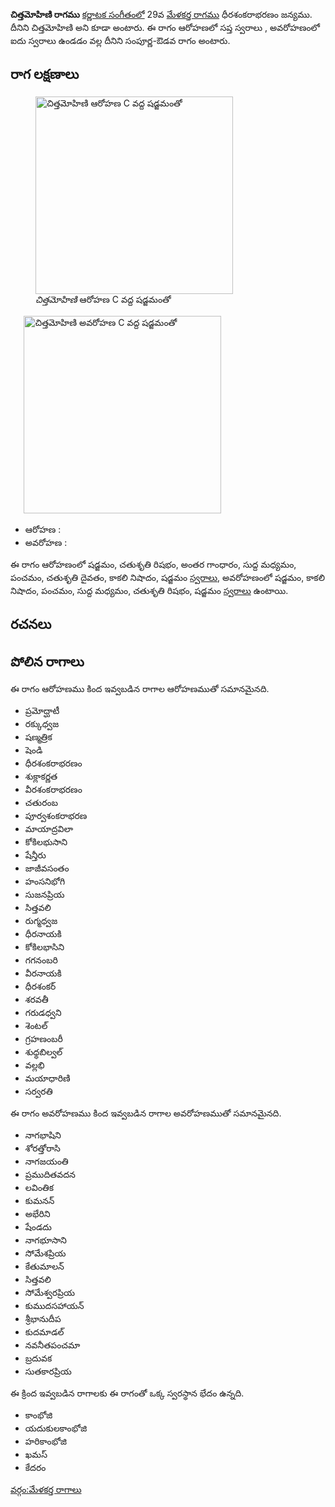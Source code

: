 {{Infobox ragam
	| name          	= చిత్తమోహిణి
	| synonym	    	= చిత్తమోహిణి
	| mela          	= 
	| chakra        	= 
	| janaka        	= 
	| type          	= సంపూర్ణ-ఔడవ
	| arohanam      	= {{svaraC|S|R2|G3|M1|P|D2|N3|S'}} 
	| avarohanam    	= {{svaraC|S'|N3|P|M1|R2|S}}
	| jeeva         	=
	| chhaya        	=
	| nyasa         	=
	| vishesha      	= 
	| equivalent  		= 
}}
{{కర్ణాటక సంగీత రాగాలు}}
'''చిత్తమోహిణి రాగము''' [[కర్ణాటక సంగీతం]]లో 29వ [[మేళకర్త రాగము]] ధీరశంకరాభరణం జన్యము. దీనిని చిత్తమోహిణి అని కూడా అంటారు. ఈ రాగం ఆరోహణలో సప్త స్వరాలు , అవరోహణంలో ఐదు స్వరాలు ఉండడం వల్ల దీనిని సంపూర్ణ-ఔడవ రాగం అంటారు.


==రాగ లక్షణాలు==
[[Image:cittamohini_ar_kb2wiki.png|thumb|right|316px|''చిత్తమోహిణి'' ఆరోహణ C వద్ద షడ్జమంతో]]
	[[Image:cittamohini_av_kb2wiki.png|thumb|right|316px|''చిత్తమోహిణి'' అవరోహణ C వద్ద షడ్జమంతో]]

* ఆరోహణ : {{svaraC|S|R2|G3|M1|P|D2|N3|S'}} 
* అవరోహణ : {{svaraC|S'|N3|P|M1|R2|S}}

ఈ రాగం ఆరోహణంలో షడ్జమం, చతుశృతి రిషభం, అంతర గాంధారం, సుద్ద మధ్యమం, పంచమం, చతుశృతి దైవతం, కాకలి  నిషాదం, షడ్జమం [[స్వరాలు]], అవరోహణంలో షడ్జమం, కాకలి  నిషాదం, పంచమం, సుద్ద మధ్యమం, చతుశృతి రిషభం, షడ్జమం [[స్వరాలు]] ఉంటాయి.

==రచనలు==



==పోలిన రాగాలు==
ఈ రాగం ఆరోహణము కింద ఇవ్వబడిన రాగాల ఆరోహణముతో సమానమైనది.
* ప్రమోద్ఘాటీ
* రక్కుధ్వజ
* షణ్మత్రిక
* షెండి
* ధీరశంకరాభరణం
* శుక్లాకర్ణత
* వీరశంకరాభరణం
* చతురంబ
* పూర్వశంకరాభరణ
* మాయాద్రవిలా
* కోకిలభుసాని
* షేన్తీరు
* జాజీవసంతం
* హంసనిభోగి
* సుజనప్రియ
* సిత్తవలి
*  రుగ్మధ్వజ
* ధీరనాయకి
* కోకిలభాసిని
* గగనంబరి
*  వీరనాయకి
* ధీరశంకర్
*  శరవతీ
* గరుడధ్వని
* శెంటల్
*  గ్రహణంబరీ
*  శుధ్ధబిల్వల్
* వల్లభి
* మయాధారిణి
* సర్వరతి

ఈ రాగం అవరోహణము కింద ఇవ్వబడిన రాగాల అవరోహణముతో సమానమైనది.
* నాగభాషిని
* శోరత్తోరాసి
* నాగజయంతి
* ప్రముదితవదన
* లవింతిక
* కుమనన్
* అభేరిని
* షేండదు
* నాగభూసాని
* సోమేశప్రియ
* కేతుమాలన్
* సిత్తవలి
* సోమేశ్వరప్రియ
* కుముదసహాయన్
* శ్రీభానుదీప
* కుదమాడల్
* నవనీతపంచమా
* బ్రదువక
* సుతకారప్రియ

ఈ క్రింద ఇవ్వబడిన రాగాలకు ఈ రాగంతో ఒక్క స్వరస్థాన భేదం ఉన్నది.
* కాంభోజి
* యదుకులకాంభోజి
* హరికాంభోజి
* ఖమస్
* కేదరం



[[వర్గం:మేళకర్త రాగాలు]]